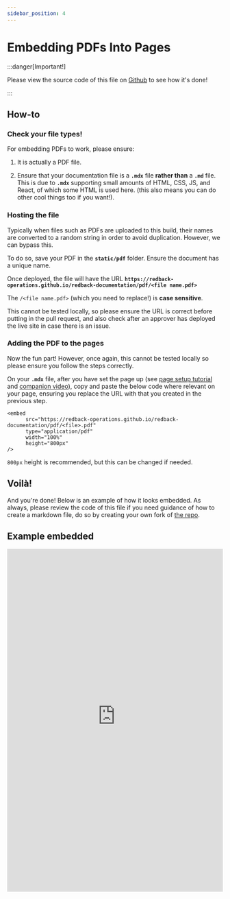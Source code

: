 ```yaml
---
sidebar_position: 4
---
```


# Embedding PDFs Into Pages


:::danger[Important!]

Please view the source code of this file on
[Github](https://github.com/Redback-Operations/redback-documentation/blob/main/docs/example/pdf-tutorial.mdx) to see how it's done!

:::

## How-to

### Check your file types!

For embedding PDFs to work, please ensure:

1. It is actually a PDF file.

2. Ensure that your documentation file is a **`.mdx`** file **rather than** a **`.md`** file. This
is due to **`.mdx`** supporting small amounts of HTML, CSS, JS, and React, of which some HTML
is used here. (this also means you can do other cool things too if you want!).


### Hosting the file

Typically when files such as PDFs are uploaded to this build, their names are converted
to a random string in order to avoid duplication. However, we can bypass this.

To do so, save your PDF in the **`static/pdf`** folder. Ensure the document has a unique
name.

Once deployed, the file will have the URL **`https://redback-operations.github.io/redback-documentation/pdf/<file name.pdf>`**

The `/<file name.pdf>` (which you need to replace!) is **case sensitive**.

This cannot be tested locally, so please ensure the URL is correct before putting in the
pull request, and also check after an approver has deployed the live site in case there is an
issue.


### Adding the PDF to the pages

Now the fun part! However, once again, this cannot be tested locally so please ensure you
follow the steps correctly.

On your **`.mdx`** file, after you have set the page up (see [page setup tutorial](tutorial) and
[companion video](https://youtu.be/AbDBXuXaJ_s)), copy and paste the below code where relevant
on your page, ensuring you replace the URL with that you created in the previous step.

```
<embed
      src="https://redback-operations.github.io/redback-documentation/pdf/<file>.pdf"
      type="application/pdf"
      width="100%"
      height="800px"
/>
```

`800px` height is recommended, but this can be changed if needed.

## Voilà!

And you're done! Below is an example of how it looks embedded. As always, please review the code
of this file if you need guidance of how to create a markdown file, do so by creating your own
fork of [the repo](https://github.com/Redback-Operations/redback-documentation/blob/main/docs/example/pdf-tutorial.mdx).


## Example embedded
<embed
      src="https://redback-operations.github.io/redback-documentation/pdf/ISMS.pdf"
      type="application/pdf"
      width="100%"
      height="800px"
/>
